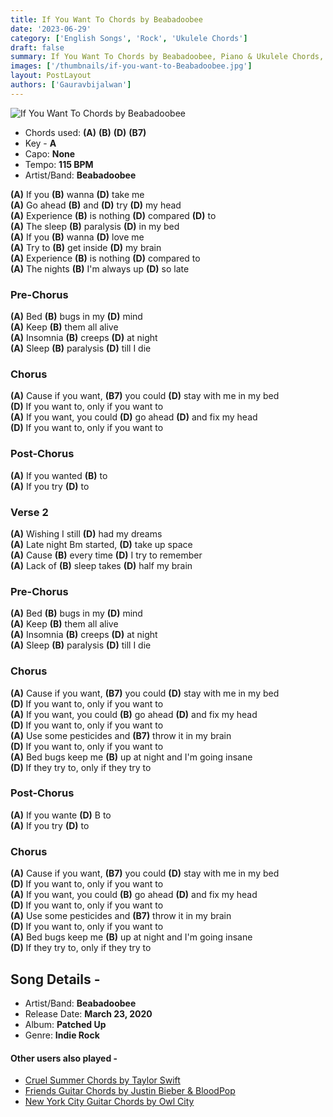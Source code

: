 ```yaml
---
title: If You Want To Chords by Beabadoobee
date: '2023-06-29'
category: ['English Songs', 'Rock', 'Ukulele Chords']
draft: false
summary: If You Want To Chords by Beabadoobee, Piano & Ukulele Chords, Chords used - (A) (B) (D) (B7),  Key - A Major
images: ['/thumbnails/if-you-want-to-Beabadoobee.jpg']
layout: PostLayout
authors: ['Gauravbijalwan']
---
```


![If You Want To Chords by Beabadoobee](/thumbnails/if-you-want-to-Beabadoobee.jpg)

- Chords used: **(A)** **(B)** **(D)** **(B7)**
- Key - **A**
- Capo: **None**
- Tempo: **115 BPM**
- Artist/Band: **Beabadoobee**

**(A)** If you **(B)** wanna **(D)** take me\
**(A)** Go ahead **(B)** and **(D)** try **(D)** my head\
**(A)** Experience **(B)** is nothing **(D)** compared **(D)** to\
**(A)** The sleep **(B)** paralysis **(D)** in my bed\
**(A)** If you **(B)** wanna **(D)** love me\
**(A)** Try to **(B)** get inside **(D)** my brain\
**(A)** Experience **(B)** is nothing **(D)** compared to\
**(A)** The nights **(B)** I'm always up **(D)** so late

### Pre-Chorus

**(A)** Bed **(B)** bugs in my **(D)** mind\
**(A)** Keep **(B)** them all alive\
**(A)** Insomnia **(B)** creeps **(D)** at night\
**(A)** Sleep **(B)** paralysis **(D)** till I die

### Chorus

**(A)** Cause if you want, **(B7)** you could **(D)** stay with me in my bed\
**(D)** If you want to, only if you want to\
**(A)** If you want, you could **(D)** go ahead **(D)** and fix my head\
**(D)** If you want to, only if you want to

### Post-Chorus

**(A)** If you wanted **(B)** to\
**(A)** If you try **(D)** to

### Verse 2

**(A)** Wishing I still **(D)** had my dreams\
**(A)** Late night Bm started, **(D)** take up space\
**(A)** Cause **(B)** every time **(D)** I try to remember\
**(A)** Lack of **(B)** sleep takes **(D)** half my brain

### Pre-Chorus

**(A)** Bed **(B)** bugs in my **(D)** mind\
**(A)** Keep **(B)** them all alive\
**(A)** Insomnia **(B)** creeps **(D)** at night\
**(A)** Sleep **(B)** paralysis **(D)** till I die

### Chorus

**(A)** Cause if you want, **(B7)** you could **(D)** stay with me in my bed\
**(D)** If you want to, only if you want to\
**(A)** If you want, you could **(B)** go ahead **(D)** and fix my head\
**(D)** If you want to, only if you want to\
**(A)** Use some pesticides and **(B7)** throw it in my brain\
**(D)** If you want to, only if you want to\
**(A)** Bed bugs keep me **(B)** up at night and I'm going insane\
**(D)** If they try to, only if they try to

### Post-Chorus

**(A)** If you wante **(D)** B to\
**(A)** If you try **(D)** to

### Chorus

**(A)** Cause if you want, **(B7)** you could **(D)** stay with me in my bed\
**(D)** If you want to, only if you want to\
**(A)** If you want, you could **(B)** go ahead **(D)** and fix my head\
**(D)** If you want to, only if you want to\
**(A)** Use some pesticides and **(B7)** throw it in my brain\
**(D)** If you want to, only if you want to\
**(A)** Bed bugs keep me **(B)** up at night and I'm going insane\
**(D)** If they try to, only if they try to

## Song Details -

- Artist/Band: **Beabadoobee**
- Release Date: **March 23, 2020**
- Album: **Patched Up**
- Genre: **Indie Rock**


#### Other users also played -

- [Cruel Summer Chords by Taylor Swift](https://www.chordsco.com/chords/cruel-summer-guitar-chords-by-taylor-swift)
- [Friends Guitar Chords by Justin Bieber & BloodPop](https://www.chordsco.com/chords/friends-guitar-chords-by-justin-bieber-bloodpop)
- [New York City Guitar Chords by Owl City](https://www.chordsco.com/chords/new-york-city-guitar-chords-by-owl-city)